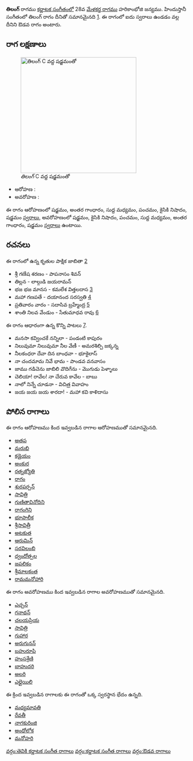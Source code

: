 {{Infobox ragam
	| name          	= తిలంగ్
	| synonym	    	= 
	| mela          	= 
	| chakra        	= 
	| janaka        	= 
	| type          	= ఔడవ
	| arohanam      	= {{svaraC|S|G3|M1|P|N2|S'}} 
	| avarohanam    	= {{svaraC|S'|N2|P|M1|G3|S}}
	| jeeva         	=
	| chhaya        	=
	| nyasa         	=
	| vishesha      	= 
	| equivalent  		= తిలంగ్
}}
{{కర్ణాటక సంగీత రాగాలు}}
'''తిలంగ్''' రాగము [[కర్ణాటక సంగీతం]]లో 28వ [[మేళకర్త రాగము]] హరికాంభోజి జన్యము.  హిందుస్తానీ సంగీతంలో తిలంగ్ రాగం దీనితో సమానమైనది [https://karnatik.com/hcragatable.shtml]. ఈ రాగంలో ఐదు స్వరాలు ఉండడం వల్ల దీనిని ఔడవ రాగం అంటారు.


==రాగ లక్షణాలు==
[[Image:tilang_kb2wiki.png|thumb|right|316px|''తిలంగ్'' C వద్ద షడ్జమంతో]]

* ఆరోహణ : {{svaraC|S|G3|M1|P|N2|S'}} 
* అవరోహణ : {{svaraC|S'|N2|P|M1|G3|S}}

ఈ రాగం ఆరోహణంలో షడ్జమం, అంతర గాంధారం, సుద్ద మధ్యమం, పంచమం, కైసికి నిషాదం, షడ్జమం [[స్వరాలు]], అవరోహణంలో షడ్జమం, కైసికి నిషాదం, పంచమం, సుద్ద మధ్యమం, అంతర గాంధారం, షడ్జమం [[స్వరాలు]] ఉంటాయి.

==రచనలు==
ఈ రాగంలో ఉన్న కృతుల పాక్షిక జాబితా [https://github.com/ssrihari/ragavardhini/blob/master/ragas/kritis.psv]
* శ్రీ గణేష  శరణం - పాపనాసం  శివన్
* తిల్లన - లాల్గుడి జయరామన్
* భజ భజ మానస - కమలేశ విత్తలదాస [http://www.karnatik.com/c2444.shtml]
* మహా గణపతే - దయానంద సరస్వతి [http://www.karnatik.com/c2947.shtml]
* ప్రతివారం వారం - సదాసివ  బ్రహ్మేంద్ర [http://www.karnatik.com/c2976.shtml]
* శాంతి నిలవ వేండుం - సేతుమాధవ రావు [http://www.karnatik.com/c3315.shtml]

ఈ రాగం ఆధారంగా ఉన్న కొన్ని పాటలు [http://rksanka.tripod.com/music/rslist.html].
* మనసా కవ్వించకే నన్నిలా - పండంటి కాపురం
* నిలువుమా నిలువుమా నీల వేణీ - అమరశిల్పి జక్కన్న
* నీలకంధరా దేవా దిన బాంధవా - భూకైలాస్
* నా చందమామ నివే భామ - పాండవ వనవాసం
* జాము గడిచెను జాబిలి వొదిగేను - మొగుడు పెళ్ళాలు
* చెలియా! రావేల! నా చేరువ కావేల - బాబు
* నాలో నిన్నే చూడనా - విచిత్ర వివాహం
* జయ జయ జయ శారదా! - మహా కవి కాళిదాసు




==పోలిన రాగాలు==
ఈ రాగం ఆరోహణము కింద ఇవ్వబడిన రాగాల ఆరోహణముతో సమానమైనది.
* [[అతప]]
* [[మరుభి]]
* [[కడైయం]]
* [[అంకుర]]
* [[రత్నజ్యోతి]]
* [[రాగం]]
* [[శురపర్పన్]]
* [[సావిత్రి]]
* [[గుణితావినోదిని]]
* [[రాగంగిని]]
* [[ భూపాలీక]]
* [[శ్రీసావిత్రీ]]
* [[అటకుత]]
* [[ఆరుమిన్]]
* [[సరవిలంబి]]
* [[ ద్వందోత్పల]]
* [[జపలికం]]
* [[శ్రీమాలకంత]]
* [[రామమనోహారి]]

ఈ రాగం అవరోహణము కింద ఇవ్వబడిన రాగాల అవరోహణముతో సమానమైనది.
* [[ఎచ్చన్]]
* [[గనాథన్]]
* [[చలయప్రియ]]
* [[సావిత్రి]]
* [[గుహార]]
* [[అరుగునన్]]
* [[బహురూపి]]
* [[హంసశ్రేణి]]
* [[బాహుదరి]]
* [[అలరి]]
* [[ ఎల్లైయిలి]]

ఈ క్రింద ఇవ్వబడిన రాగాలకు ఈ రాగంతో ఒక్క స్వరస్థాన భేదం ఉన్నది.
* [[మధ్యమావతి]]
* [[రేవతీ]]
* [[నాగకురింజి]]
* [[అంధోలోక]]
* [[మనోహరి]]



[[వర్గం:తెవికి కర్ణాటక సంగీత రాగాలు]]
[[వర్గం:కర్ణాటక సంగీత రాగాలు]]
[[వర్గం:ఔడవ రాగాలు]]